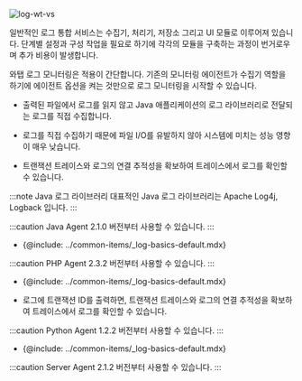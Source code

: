 
![log-wt-vs](/img/log-wt-vs.svg)

<!-- 상단 비교화면 디자인팀 요청~구조도 검토 필요 -->
일반적인 로그 통합 서비스는 수집기, 처리기, 저장소 그리고 UI 모듈로 이루어져 있습니다. 단계별 설정과 구성 작업을 필요로 하기에 각각의 모듈을 구축하는 과정이 번거로우며 추가 비용이 발생합니다.

와탭 로그 모니터링은 적용이 간단합니다. 기존의 모니터링 에이전트가 수집기 역할을 하기에 에이전트 옵션을 켜는 것만으로 로그 모니터링을 시작할 수 있습니다.

<Tabs>
<TabItem value="java" label="Java" default>

* 출력된 파일에서 로그를 읽지 않고 Java 애플리케이션의 로그 라이브러리로 전달되는 로그를 직접 수집합니다.  

* 로그를 직접 수집하기 때문에 파일 I/O를 유발하지 않아 시스템에 미치는 성능 영향이 매우 낮습니다.

* 트랜잭션 트레이스와 로그의 연결 추적성을 확보하여 트레이스에서 로그를 확인할 수 있습니다.

:::note Java 로그 라이브러리
대표적인 Java 로그 라이브러리는 Apache Log4j, Logback 입니다.
:::

:::caution
Java Agent 2.1.0 버전부터 사용할 수 있습니다.
:::
</TabItem>
<TabItem value="php" label="PHP" default>

* {@include: ../common-items/_log-basics-default.mdx}  

:::caution
PHP Agent 2.3.2 버전부터 사용할 수 있습니다.
:::
</TabItem>
<TabItem value="python" label="Python" default>

* {@include: ../common-items/_log-basics-default.mdx}  

* 로그에 트랜잭션 ID를 출력하면, 트랜잭션 트레이스와 로그의 연결 추적성을 확보하여 트레이스에서 로그를 확인할 수 있습니다.  

:::caution
Python Agent 1.2.2 버전부터 사용할 수 있습니다.
:::
</TabItem>
<TabItem value="server" label="Server" default>

* {@include: ../common-items/_log-basics-default.mdx}   
 
:::caution
Server Agent 2.1.2 버전부터 사용할 수 있습니다.
:::
</TabItem>
</Tabs>